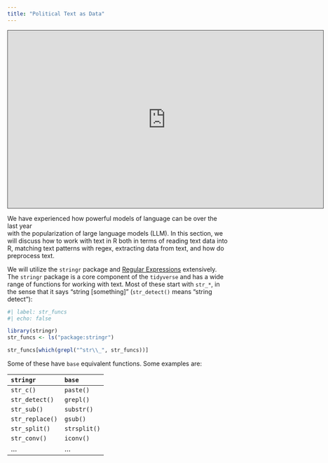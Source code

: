 ```yaml
---
title: "Political Text as Data"
---
```


<iframe src="https://uio.cloud.panopto.eu/Panopto/Pages/Embed.aspx?id=bcbcb4ab-6551-4ab3-9371-b02f00def1d8&autoplay=false&offerviewer=true&showtitle=true&showbrand=true&captions=false&interactivity=all" height="405" width="720" style="border: 1px solid #464646;" allowfullscreen allow="autoplay"></iframe>


We have experienced how powerful models of language can be over the last year  
with the popularization of large language models (LLM). In this section, we
will discuss how to work with text in R both in terms of reading text data
into R, matching text patterns with regex, extracting data from text, and 
how do preprocess text.


We will utilize the `stringr` package and [Regular Expressions](./regex.qmd) 
extensively. 
The `stringr` package is a core component of the 
`tidyverse` and has a wide range of functions for working with text. Most of 
these start with `str_*`, in the sense that it says "string [something]"
(`str_detect()` means "string detect"):

```r
#| label: str_funcs
#| echo: false

library(stringr)
str_funcs <- ls("package:stringr")

str_funcs[which(grepl("^str\\_", str_funcs))]

```

Some of these have `base` equivalent functions. Some examples are:

| **`stringr`**  | **`base`**   |
|:---------------|:-------------|
| `str_c()`      | `paste()`    |
| `str_detect()` | `grepl()`    |
| `str_sub()`    | `substr()`   |
| `str_replace()`| `gsub()`     |
| `str_split()`  | `strsplit()` |
| `str_conv()`   | `iconv()`    |
| ...            | ...          |